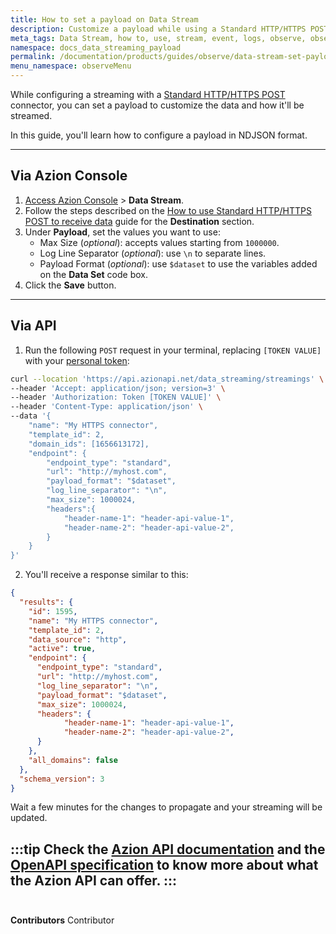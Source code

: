 ```yaml
---
title: How to set a payload on Data Stream
description: Customize a payload while using a Standard HTTP/HTTPS POST connector.
meta_tags: Data Stream, how to, use, stream, event, logs, observe, observability
namespace: docs_data_streaming_payload
permalink: /documentation/products/guides/observe/data-stream-set-payload/
menu_namespace: observeMenu
---
```



While configuring a streaming with a [Standard HTTP/HTTPS POST](/en/documentation/products/guides/observe/connector-standard-https-post/) connector, you can set a payload to customize the data and how it'll be streamed.

In this guide, you'll learn how to configure a payload in NDJSON format.

---

## Via Azion Console

1. [Access Azion Console](/en/documentation/products/guides/how-to-access-rtm/) > **Data Stream**.
2. Follow the steps described on the [How to use Standard HTTP/HTTPS POST to receive data](/en/documentation/products/guides/observe/connector-standard-https-post/) guide for the **Destination** section.
3. Under **Payload**, set the values you want to use:
    - Max Size (*optional*): accepts values starting from `1000000`.
    - Log Line Separator (*optional*): use `\n` to separate lines.
    - Payload Format (*optional*): use `$dataset` to use the variables added on the **Data Set** code box.
4. Click the **Save** button.

---

## Via API

1. Run the following `POST` request in your terminal, replacing `[TOKEN VALUE]` with your [personal token](/en/documentation/products/guides/personal-tokens/):

```bash
curl --location 'https://api.azionapi.net/data_streaming/streamings' \
--header 'Accept: application/json; version=3' \
--header 'Authorization: Token [TOKEN VALUE]' \
--header 'Content-Type: application/json' \
--data '{
    "name": "My HTTPS connector",
    "template_id": 2,
    "domain_ids": [1656613172],
    "endpoint": {
        "endpoint_type": "standard",
        "url": "http://myhost.com",
        "payload_format": "$dataset",
        "log_line_separator": "\n",
        "max_size": 1000024,
        "headers":{
            "header-name-1": "header-api-value-1",
            "header-name-2": "header-api-value-2",
        }
    }
}'
```

2. You'll receive a response similar to this:

```json
{
  "results": {
    "id": 1595,
    "name": "My HTTPS connector",
    "template_id": 2,
    "data_source": "http",
    "active": true,
    "endpoint": {
      "endpoint_type": "standard",
      "url": "http://myhost.com",
      "log_line_separator": "\n",
      "payload_format": "$dataset",
      "max_size": 1000024,
      "headers": {
            "header-name-1": "header-api-value-1",
            "header-name-2": "header-api-value-2",
      }
    },
    "all_domains": false
  },
  "schema_version": 3
}
```

Wait a few minutes for the changes to propagate and your streaming will be updated.

:::tip
Check the [Azion API documentation](https://api.azion.com/) and the [OpenAPI specification](https://github.com/aziontech/azionapi-openapi/) to know more about what the Azion API can offer.
:::
<br /><br />
---


**Contributors** <ContributorList>Contributor</ContributorList>